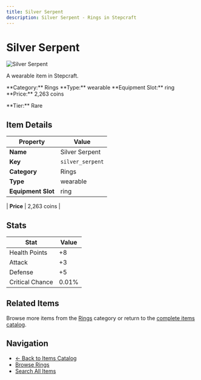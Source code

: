 ```yaml
---
title: Silver Serpent
description: Silver Serpent - Rings in Stepcraft
---
```


# Silver Serpent

<div className="flex items-start gap-6 mb-8">
  <div className="flex-shrink-0">
    <img src="/assets/resources/trinketry/rings/silver_serpent.png" alt="Silver Serpent" className="w-24 h-24 border rounded-lg" />
  </div>
  <div className="flex-1">
    <div className="space-y-2">
      <p className="text-lg text-muted-foreground">A wearable item in Stepcraft.</p>
      <div className="flex flex-wrap gap-4 text-sm">
        <span className="px-2 py-1 bg-blue-100 dark:bg-blue-900 rounded-md">
          **Category:** Rings
        </span>
        <span className="px-2 py-1 bg-green-100 dark:bg-green-900 rounded-md">
          **Type:** wearable
        </span>
        <span className="px-2 py-1 bg-purple-100 dark:bg-purple-900 rounded-md">
          **Equipment Slot:** ring
        </span>
        <span className="px-2 py-1 bg-yellow-100 dark:bg-yellow-900 rounded-md">
          **Price:** 2,263 coins
        </span>
      </div>
      <p className="text-sm font-medium">**Tier:** Rare</p>
    </div>
  </div>
</div>

## Item Details

| Property | Value |
|----------|-------|
| **Name** | Silver Serpent |
| **Key** | `silver_serpent` |
| **Category** | Rings |
| **Type** | wearable |
| **Equipment Slot** | ring |

| **Price** | 2,263 coins |


## Stats

| Stat | Value |
|------|-------|
| Health Points | +8 |
| Attack | +3 |
| Defense | +5 |
| Critical Chance | 0.01% |

## Related Items

Browse more items from the [Rings](/items#rings) category or return to the [complete items catalog](/items).

## Navigation

- [← Back to Items Catalog](/items)
- [Browse Rings](/items#rings)
- [Search All Items](/items)

